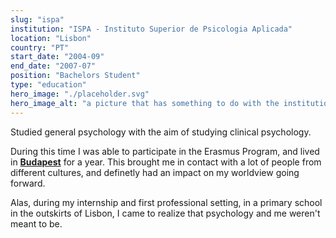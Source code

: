 ```yaml
---
slug: "ispa"
institution: "ISPA - Instituto Superior de Psicologia Aplicada"
location: "Lisbon"
country: "PT"
start_date: "2004-09"
end_date: "2007-07"
position: "Bachelors Student"
type: "education"
hero_image: "./placeholder.svg"
hero_image_alt: "a picture that has something to do with the institution"
---
```


Studied general psychology with the aim of studying clinical psychology.

During this time I was able to participate in the Erasmus Program, and lived in **[Budapest](https://en.wikipedia.org/wiki/Budapest)** for a year.
This brought me in contact with a lot of people from different cultures, and definetly had an impact on my worldview going forward.

Alas, during my internship and first professional setting, in a primary school in the outskirts of Lisbon, I came to realize that psychology and me weren't meant to be.

